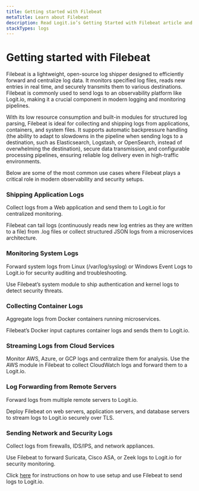 ```yaml
---
title: Getting started with Filebeat
metaTitle: Learn about Filebeat
description: Read Logit.io’s Getting Started with Filebeat article and learn how Filebeat helps to Ship Logs
stackTypes: logs
---
```


# Getting started with Filebeat

Filebeat is a lightweight, open-source log shipper designed to efficiently forward and centralize log data. It monitors specified log files, reads 
new entries in real time, and securely transmits them to various destinations. Filebeat is commonly used to send logs to an observability platform 
like Logit.io, making it a crucial component in modern logging and monitoring pipelines.

With its low resource consumption and built-in modules for structured log parsing, Filebeat is ideal for collecting and shipping logs from 
applications, containers, and system files. It supports automatic backpressure handling (the ability to adapt to slowdowns in the pipeline when 
sending logs to a destination, such as Elasticsearch, Logstash, or OpenSearch, instead of overwhelming the destination), secure data transmission, 
and configurable processing pipelines, ensuring reliable log delivery even in high-traffic environments.

Below are some of the most common use cases where Filebeat plays a critical role in modern observability and security setups.

### Shipping Application Logs

Collect logs from a Web application and send them to Logit.io for centralized monitoring.

Filebeat can tail logs (continuously reads new log entries as they are written to a file) from .log files or collect structured JSON logs from a 
microservices architecture.

### Monitoring System Logs

Forward system logs from Linux (/var/log/syslog) or Windows Event Logs to Logit.io for security auditing and troubleshooting.

Use Filebeat’s system module to ship authentication and kernel logs to detect security threats.

### Collecting Container Logs

Aggregate logs from Docker containers running microservices.

Filebeat’s Docker input captures container logs and sends them to Logit.io.

### Streaming Logs from Cloud Services

Monitor AWS, Azure, or GCP logs and centralize them for analysis.
Use the AWS module in Filebeat to collect CloudWatch logs and forward them to a Logit.io.

### Log Forwarding from Remote Servers

Forward logs from multiple remote servers to Logit.io.

Deploy Filebeat on web servers, application servers, and database servers to stream logs to Logit.io securely over TLS.

### Sending Network and Security Logs

Collect logs from firewalls, IDS/IPS, and network appliances.

Use Filebeat to forward Suricata, Cisco ASA, or Zeek logs to Logit.io for security monitoring.

Click [here](../integrations/filebeat/) for instructions on how to use setup and use Filebeat to send logs to Logit.io.